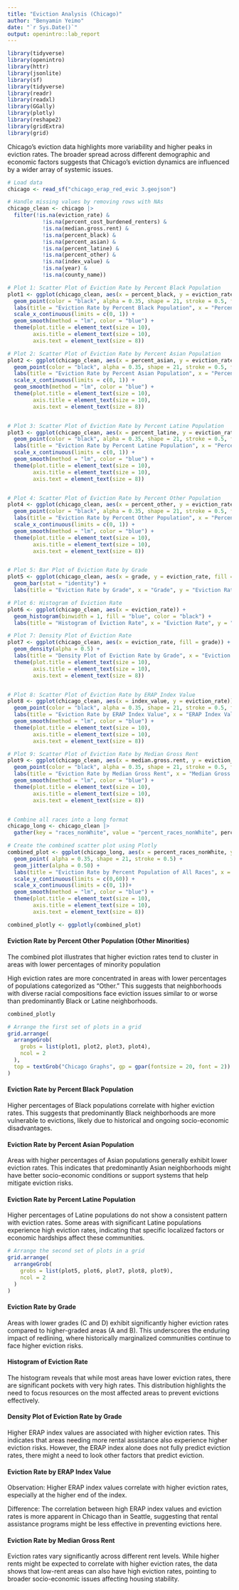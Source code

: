 ```yaml
---
title: "Eviction Analysis (Chicago)"
author: "Benyamin Yeimo"
date: "`r Sys.Date()`"
output: openintro::lab_report
---
```


```r
library(tidyverse)
library(openintro)
library(httr)
library(jsonlite)
library(sf)
library(tidyverse)
library(readr)
library(readxl)
library(GGally)
library(plotly)
library(reshape2)
library(gridExtra)
library(grid)

```

Chicago's eviction data highlights more variability and higher peaks in eviction rates. The broader spread across different demographic and economic factors suggests that Chicago's eviction dynamics are influenced by a wider array of systemic issues. 


```r
# Load data
chicago <- read_sf("chicago_erap_red_evic 3.geojson")

# Handle missing values by removing rows with NAs
chicago_clean <- chicago |>
  filter(!is.na(eviction_rate) & 
           !is.na(percent_cost_burdened_renters) & 
           !is.na(median.gross.rent) & 
           !is.na(percent_black) & 
           !is.na(percent_asian) & 
           !is.na(percent_latine) & 
           !is.na(percent_other) & 
           !is.na(index_value) & 
           !is.na(year) & 
           !is.na(county_name))
```

```r

# Plot 1: Scatter Plot of Eviction Rate by Percent Black Population
plot1 <- ggplot(chicago_clean, aes(x = percent_black, y = eviction_rate)) +
  geom_point(color = "black", alpha = 0.35, shape = 21, stroke = 0.5, fill = "#38EB37" ) +
  labs(title = "Eviction Rate by Percent Black Population", x = "Percent Black Population", y = "Eviction Rate per 1000") +
  scale_x_continuous(limits = c(0, 1)) +
  geom_smooth(method = "lm", color = "blue") +
  theme(plot.title = element_text(size = 10), 
        axis.title = element_text(size = 10), 
        axis.text = element_text(size = 8))

# Plot 2: Scatter Plot of Eviction Rate by Percent Asian Population
plot2 <- ggplot(chicago_clean, aes(x = percent_asian, y = eviction_rate)) +
  geom_point(color = "black", alpha = 0.35, shape = 21, stroke = 0.5, fill = "#E7507C" ) +
  labs(title = "Eviction Rate by Percent Asian Population", x = "Percent Asian Population", y = "Eviction Rate per 1000") +
  scale_x_continuous(limits = c(0, 1)) +
  geom_smooth(method = "lm", color = "blue") +
  theme(plot.title = element_text(size = 10), 
        axis.title = element_text(size = 10), 
        axis.text = element_text(size = 8))


# Plot 3: Scatter Plot of Eviction Rate by Percent Latine Population
plot3 <- ggplot(chicago_clean, aes(x = percent_latine, y = eviction_rate)) +
  geom_point(color = "black", alpha = 0.35, shape = 21, stroke = 0.5, fill = "#1ECCC4" ) +
  labs(title = "Eviction Rate by Percent Latine Population", x = "Percent Latine Population", y = "Eviction Rate per 1000") +
  scale_x_continuous(limits = c(0, 1)) +
  geom_smooth(method = "lm", color = "blue") +
  theme(plot.title = element_text(size = 10), 
        axis.title = element_text(size = 10), 
        axis.text = element_text(size = 8))


# Plot 4: Scatter Plot of Eviction Rate by Percent Other Population
plot4 <- ggplot(chicago_clean, aes(x = percent_other, y = eviction_rate)) +
  geom_point(color = "black", alpha = 0.35, shape = 21, stroke = 0.5, fill = "#C12FB3" ) +
  labs(title = "Eviction Rate by Percent Other Population", x = "Percent Other Population", y = "Eviction Rate per 1000") +
  scale_x_continuous(limits = c(0, 1)) +
  geom_smooth(method = "lm", color = "blue") +
  theme(plot.title = element_text(size = 10), 
        axis.title = element_text(size = 10), 
        axis.text = element_text(size = 8))


# Plot 5: Bar Plot of Eviction Rate by Grade
plot5 <- ggplot(chicago_clean, aes(x = grade, y = eviction_rate, fill = grade)) +
  geom_bar(stat = "identity") +
  labs(title = "Eviction Rate by Grade", x = "Grade", y = "Eviction Rate")

# Plot 6: Histogram of Eviction Rate
plot6 <- ggplot(chicago_clean, aes(x = eviction_rate)) +
  geom_histogram(binwidth = 1, fill = "blue", color = "black") +
  labs(title = "Histogram of Eviction Rate", x = "Eviction Rate", y = "Frequency")

# Plot 7: Density Plot of Eviction Rate
plot7 <- ggplot(chicago_clean, aes(x = eviction_rate, fill = grade)) +
  geom_density(alpha = 0.5) +
  labs(title = "Density Plot of Eviction Rate by Grade", x = "Eviction Rate", y = "Density")+
  theme(plot.title = element_text(size = 10), 
        axis.title = element_text(size = 10), 
        axis.text = element_text(size = 8))


# Plot 8: Scatter Plot of Eviction Rate by ERAP Index Value
plot8 <- ggplot(chicago_clean, aes(x = index_value, y = eviction_rate)) +
  geom_point(color = "black", alpha = 0.35, shape = 21, stroke = 0.5, fill = "#EBDC49" ) +
  labs(title = "Eviction Rate by ERAP Index Value", x = "ERAP Index Value", y = "Eviction Rate")+
  geom_smooth(method = "lm", color = "blue") +
  theme(plot.title = element_text(size = 10), 
        axis.title = element_text(size = 10), 
        axis.text = element_text(size = 8))

# Plot 9: Scatter Plot of Eviction Rate by Median Gross Rent
plot9 <- ggplot(chicago_clean, aes(x = median.gross.rent, y = eviction_rate)) +
  geom_point(color = "black", alpha = 0.35, shape = 21, stroke = 0.5, fill = "#EBDC49" ) +
  labs(title = "Eviction Rate by Median Gross Rent", x = "Median Gross Rent", y = "Eviction Rate") +
  geom_smooth(method = "lm", color = "blue") +
  theme(plot.title = element_text(size = 10), 
        axis.title = element_text(size = 10), 
        axis.text = element_text(size = 8))


# Combine all races into a long format
chicago_long <- chicago_clean |>
  gather(key = "races_nonWhite", value = "percent_races_nonWhite", percent_black, percent_asian, percent_latine, percent_other)

# Create the combined scatter plot using Plotly
combined_plot <- ggplot(chicago_long, aes(x = percent_races_nonWhite, y = eviction_rate,  fill = races_nonWhite)) +
  geom_point( alpha = 0.35, shape = 21, stroke = 0.5) +
  geom_jitter(alpha = 0.50) +
  labs(title = "Eviction Rate by Percent Population of All Races", x = "Percent Population", y = "Eviction Rate (per 1000)") +
  scale_y_continuous(limits = c(0,60)) +
  scale_x_continuous(limits = c(0, 1))+
  geom_smooth(method = "lm", color = "blue") +
  theme(plot.title = element_text(size = 10), 
        axis.title = element_text(size = 10), 
        axis.text = element_text(size = 8))

combined_plotly <- ggplotly(combined_plot)


```

#### Eviction Rate by Percent Other Population (Other Minorities)

The combined plot illustrates that higher eviction rates tend to cluster in areas with lower percentages of minority population

High eviction rates are more concentrated in areas with lower percentages of populations categorized as "Other." This suggests that neighborhoods with diverse racial compositions face eviction issues similar to or worse than predominantly Black or Latine neighborhoods.


```r

combined_plotly

```

```r
# Arrange the first set of plots in a grid
grid.arrange(
  arrangeGrob(
    grobs = list(plot1, plot2, plot3, plot4), 
    ncol = 2
  ),
  top = textGrob("Chicago Graphs", gp = gpar(fontsize = 20, font = 2))
)
```


#### Eviction Rate by Percent Black Population

Higher percentages of Black populations correlate with higher eviction rates. This suggests that predominantly Black neighborhoods are more vulnerable to evictions, likely due to historical and ongoing socio-economic disadvantages.

#### Eviction Rate by Percent Asian Population

Areas with higher percentages of Asian populations generally exhibit lower eviction rates. This indicates that predominantly Asian neighborhoods might have better socio-economic conditions or support systems that help mitigate eviction risks. 

#### Eviction Rate by Percent Latine Population

Higher percentages of Latine populations do not show a consistent pattern with eviction rates. Some areas with significant Latine populations experience high eviction rates, indicating that specific localized factors or economic hardships affect these communities.


```r
# Arrange the second set of plots in a grid
grid.arrange(
  arrangeGrob(
    grobs = list(plot5, plot6, plot7, plot8, plot9), 
    ncol = 2
  )
)

```


#### Eviction Rate by Grade

Areas with lower grades (C and D) exhibit significantly higher eviction rates compared to higher-graded areas (A and B). This underscores the enduring impact of redlining, where historically marginalized communities continue to face higher eviction risks.

#### Histogram of Eviction Rate

The histogram reveals that while most areas have lower eviction rates, there are significant pockets with very high rates. This distribution highlights the need to focus resources on the most affected areas to prevent evictions effectively.

#### Density Plot of Eviction Rate by Grade

Higher ERAP index values are associated with higher eviction rates. This indicates that areas needing more rental assistance also experience higher eviction risks. However, the ERAP index alone does not fully predict eviction rates, there might a need to look other factors that predict eviction. 

#### Eviction Rate by ERAP Index Value

Observation: Higher ERAP index values correlate with higher eviction rates, especially at the higher end of the index.

Difference: The correlation between high ERAP index values and eviction rates is more apparent in Chicago than in Seattle, suggesting that rental assistance programs might be less effective in preventing evictions here.

#### Eviction Rate by Median Gross Rent

Eviction rates vary significantly across different rent levels. While higher rents might be expected to correlate with higher eviction rates, the data shows that low-rent areas can also have high eviction rates, pointing to broader socio-economic issues affecting housing stability.


